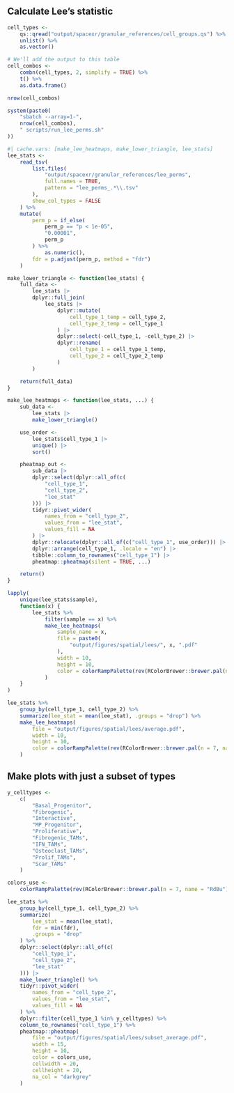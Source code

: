 ## Calculate Lee's statistic
```r
cell_types <-
    qs::qread("output/spacexr/granular_references/cell_groups.qs") %>%
    unlist() %>%
    as.vector()

# We'll add the output to this table
cell_combos <-
    combn(cell_types, 2, simplify = TRUE) %>%
    t() %>%
    as.data.frame()

nrow(cell_combos)

system(paste0(
    "sbatch --array=1-",
    nrow(cell_combos),
    " scripts/run_lee_perms.sh"
))
```

```r
#| cache.vars: [make_lee_heatmaps, make_lower_triangle, lee_stats]
lee_stats <-
    read_tsv(
        list.files(
            "output/spacexr/granular_references/lee_perms",
            full.names = TRUE,
            pattern = "lee_perms_.*\\.tsv"
        ),
        show_col_types = FALSE
    ) %>%
    mutate(
        perm_p = if_else(
            perm_p == "p < 1e-05",
            "0.00001",
            perm_p
        ) %>%
            as.numeric(),
        fdr = p.adjust(perm_p, method = "fdr")
    )

make_lower_triangle <- function(lee_stats) {
    full_data <-
        lee_stats |>
        dplyr::full_join(
            lee_stats |>
                dplyr::mutate(
                    cell_type_1_temp = cell_type_2,
                    cell_type_2_temp = cell_type_1
                ) |>
                dplyr::select(-cell_type_1, -cell_type_2) |>
                dplyr::rename(
                    cell_type_1 = cell_type_1_temp,
                    cell_type_2 = cell_type_2_temp
                )
        )

    return(full_data)
}

make_lee_heatmaps <- function(lee_stats, ...) {
    sub_data <-
        lee_stats |>
        make_lower_triangle()

    use_order <-
        lee_stats$cell_type_1 |>
        unique() |>
        sort()

    pheatmap_out <-
        sub_data |>
        dplyr::select(dplyr::all_of(c(
            "cell_type_1",
            "cell_type_2",
            "lee_stat"
        ))) |>
        tidyr::pivot_wider(
            names_from = "cell_type_2",
            values_from = "lee_stat",
            values_fill = NA
        ) |>
        dplyr::relocate(dplyr::all_of(c("cell_type_1", use_order))) |>
        dplyr::arrange(cell_type_1, .locale = "en") |>
        tibble::column_to_rownames("cell_type_1") |>
        pheatmap::pheatmap(silent = TRUE, ...)

    return()
}

lapply(
    unique(lee_stats$sample),
    function(x) {
        lee_stats %>%
            filter(sample == x) %>%
            make_lee_heatmaps(
                sample_name = x,
                file = paste0(
                    "output/figures/spatial/lees/", x, ".pdf"
                ),
                width = 10,
                height = 10,
                color = colorRampPalette(rev(RColorBrewer::brewer.pal(n = 7, name = "RdBu")))(100)
            )
    }
)

lee_stats %>%
    group_by(cell_type_1, cell_type_2) %>%
    summarize(lee_stat = mean(lee_stat), .groups = "drop") %>%
    make_lee_heatmaps(
        file = "output/figures/spatial/lees/average.pdf",
        width = 10,
        height = 10,
        color = colorRampPalette(rev(RColorBrewer::brewer.pal(n = 7, name = "RdBu")))(100)
    )
```

## Make plots with just a subset of types

```r
y_celltypes <-
    c(
        "Basal_Progenitor",
        "Fibrogenic",
        "Interactive",
        "MP_Progenitor",
        "Proliferative",
        "Fibrogenic_TAMs",
        "IFN_TAMs",
        "Osteoclast_TAMs",
        "Prolif_TAMs",
        "Scar_TAMs"
    )

colors_use <-
    colorRampPalette(rev(RColorBrewer::brewer.pal(n = 7, name = "RdBu")))(1000)

lee_stats %>%
    group_by(cell_type_1, cell_type_2) %>%
    summarize(
        lee_stat = mean(lee_stat),
        fdr = min(fdr),
        .groups = "drop"
    ) %>%
    dplyr::select(dplyr::all_of(c(
        "cell_type_1",
        "cell_type_2",
        "lee_stat"
    ))) |>
    make_lower_triangle() %>%
    tidyr::pivot_wider(
        names_from = "cell_type_2",
        values_from = "lee_stat",
        values_fill = NA
    ) %>%
    dplyr::filter(cell_type_1 %in% y_celltypes) %>%
    column_to_rownames("cell_type_1") %>%
    pheatmap::pheatmap(
        file = "output/figures/spatial/lees/subset_average.pdf",
        width = 15,
        height = 10,
        color = colors_use,
        cellwidth = 20,
        cellheight = 20,
        na_col = "darkgrey"
    )

```

